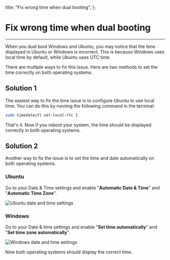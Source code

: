 

  title: "Fix wrong time when dual booting",
};

<h1>Fix wrong time when dual booting</h1>

<hr />

When you dual boot Windows and Ubuntu, you may notice that the time displayed in Ubuntu or Windows is incorrect. This is because Windows uses local time by default, while Ubuntu uses UTC time.

There are multiple ways to fix this issue. Here are two methods to set the time correctly on both operating systems.

<h2>Solution 1</h2>

The easiest way to fix the time issue is to configure Ubuntu to use local time. You can do this by running the following command in the terminal:

```bash
sudo timedatectl set-local-rtc 1
```

That's it. Now if you reboot your system, the time should be displayed correctly in both operating systems.

<h2>Solution 2</h2>

Another way to fix the issue is to set the time and date automatically on both operating systems.

<h3>Ubuntu</h3>

Go to your Date & Time settings and enable "**Automatic Date & Time**" and "**Automatic Time Zone**".

<Image
  src={screenshot}
  alt="Ubuntu date and time settings"
  placeholder="blur"
  priority
/>

<h3>Windows</h3>

Go to your Date & time settings and enable "**Set time automatically**" and "**Set time zone automatically**".

<Image
  src={screenshot2}
  alt="Windows date and time settings"
  placeholder="blur"
  priority
/>

Now both operating systems should display the correct time.
